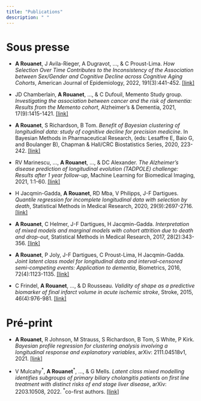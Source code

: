```yaml
---
title: "Publications"
description: " "
---
```


# Sous presse

- 	**A Rouanet**, J Avila-Rieger, A Dugravot, ..., & C Proust-Lima. *How Selection Over Time Contributes to the Inconsistency of the Association between Sex/Gender and Cognitive Decline across Cognitive Aging Cohorts*, American Journal of Epidemiology, 2022, 191(3):441-452. [[link]](https://pubmed.ncbi.nlm.nih.gov/34521111)

- JD Chamberlain, **A Rouanet**, ..., & C Dufouil, Memento Study group. *Investigating the association between cancer and the risk of dementia: Results from the Memento cohort*,  Alzheimer's & Dementia, 2021, 17(9):1415-1421. [[link]](https://alz-journals.onlinelibrary.wiley.com/doi/10.1002/alz.12308)

- 	**A Rouanet**, S Richardson, B Tom. *Benefit of Bayesian clustering of longitudinal data: study of cognitive decline for precision medicine*. In Bayesian Methods in Pharmaceutical Research, (eds: Lesaffre E, Baio G, and Boulanger B), Chapman & Hall/CRC Biostatistics Series, 2020, 223-242.
[[link]](https://www.taylorfrancis.com/chapters/edit/10.1201/9781315180212-11/benefit-bayesian-clustering-longitudinal-data-study-cognitive-decline-precision-medicine-ana%C3%AFs-rouanet-sylvia-richardson-brian-tom)


- RV Marinescu, ..., **A Rouanet**, ..., & DC Alexander. *The Alzheimer's disease prediction of longitudinal evolution (TADPOLE) challenge: Results after 1 year follow-up*,  Machine Learning for Biomedical Imaging, 2021, 1:1-60. [[link]](https://www.melba-journal.org/papers/2021:019.html)

- H Jacqmin-Gadda, **A Rouanet**, RD Mba, V Philipps, J-F Dartigues. *Quantile regression for incomplete longitudinal data with selection by death*, Statistical Methods in Medical Research, 2020, 29(9):2697-2716. [[link]](https://journals.sagepub.com/doi/abs/10.1177/0962280220909986)

- **A Rouanet**,  C Helmer, J-F Dartigues, H Jacqmin-Gadda. *Interpretation of mixed models and marginal models with cohort attrition due to death and drop-out*, Statistical Methods in Medical Research, 2017, 28(2):343-356. [[link]](https://journals.sagepub.com/doi/abs/10.1177/0962280217723675?journalCode=smma)


- **A Rouanet**, P Joly, J-F Dartigues, C Proust-Lima, H Jacqmin-Gadda. *Joint latent class model for longitudinal data and interval-censored semi-competing events: Application to dementia*, Biometrics, 2016, 72(4):1123-1135. [[link]](https://www.jstor.org/stable/44695330?seq=1)


- C Frindel, **A Rouanet**, ..., & D Rousseau. *Validity of shape as a predictive biomarker of final infarct volume in acute ischemic stroke*, Stroke, 2015, 46(4):976-981. [[link]](https://www.ahajournals.org/doi/10.1161/STROKEAHA.114.008046)



# Pré-print
- **A Rouanet**,  R Johnson, M Strauss, S Richardson, B Tom, S White, P Kirk. *Bayesian profile regression for clustering analysis involving a longitudinal response and explanatory variables*, arXiv: 2111.04518v1, 2021. [[link]](https://arxiv.org/abs/2111.04518v1)

- V Mulcahy$^*$, **A Rouanet**$^*$,  ...,  & G Mells. *Latent class mixed modelling identifies subgroups of primary biliary cholangitis patients on first line treatment with distinct risks of end stage liver disease*, arXiv: 2203.10508, 2022. $^*$co-first authors. [[link]](https://arxiv.org/abs/2203.10508)

